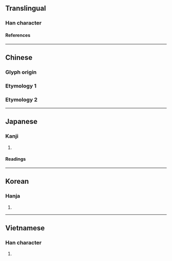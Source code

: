 {{also|二}}
{{character info}}
==Translingual==

===Han character===
{{Han char|rn=56|rad=弋|as=2|sn=5|four=4310.0|canj=IPMM|ids=⿹弋二}}

====References====
{{Han ref|kx=0355.040|dkj=09661|dj=0670.210|hdz=10558.050|uh=5F0D}}

----

==Chinese==

===Glyph origin===
{{Han etym}}

===Etymology 1===
{{zh-see|二|av}}

===Etymology 2===
{{zh-see|貳|ss}}

{{cln|zh|numeral symbols|numerals}}

----

==Japanese==

===Kanji===
{{ja-kanji|grade=|rs=弋02}}

# {{rfdef|ja|sort=弋02}}

====Readings====
{{ja-readings
|goon=に
|kanon=じ
|kun=ふた-, ふた-つ, ふたた-び
|nanori=かず
}}

----

==Korean==

===Hanja===
{{ko-hanja|hangeul=이|eumhun=|rv=i|mr=i|y=i}}

# {{rfdef|ko|sort=弋02}}

----

==Vietnamese==

===Han character===
{{vi-readings|reading=nhị, nhẹ, nhi|rs=弋02}}

# {{rfdef|vi|sort=弋02}}